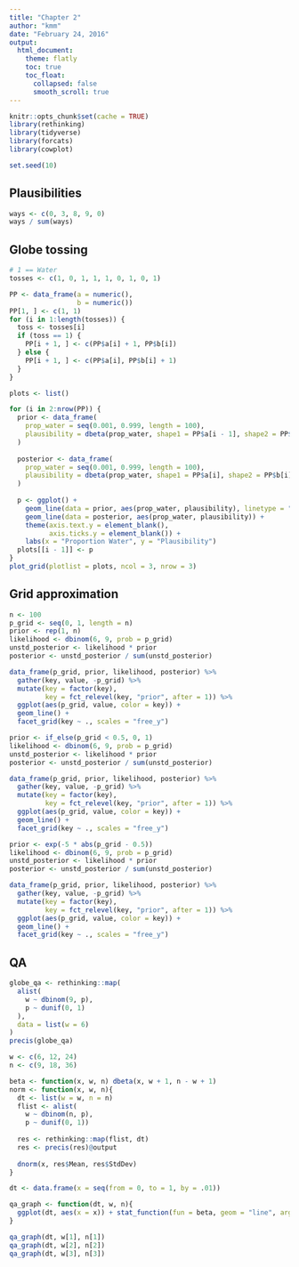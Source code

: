 ```yaml
---
title: "Chapter 2"
author: "kmm"
date: "February 24, 2016"
output:
  html_document:
    theme: flatly
    toc: true
    toc_float:
      collapsed: false
      smooth_scroll: true
---
```


```r
knitr::opts_chunk$set(cache = TRUE)
library(rethinking)
library(tidyverse)
library(forcats)
library(cowplot)

set.seed(10)
```

## Plausibilities

```r
ways <- c(0, 3, 8, 9, 0)
ways / sum(ways)
```

## Globe tossing

```r
# 1 == Water
tosses <- c(1, 0, 1, 1, 1, 0, 1, 0, 1)

PP <- data_frame(a = numeric(),
                 b = numeric())
PP[1, ] <- c(1, 1)
for (i in 1:length(tosses)) {
  toss <- tosses[i]
  if (toss == 1) {
    PP[i + 1, ] <- c(PP$a[i] + 1, PP$b[i])
  } else {
    PP[i + 1, ] <- c(PP$a[i], PP$b[i] + 1)
  }
}

plots <- list()

for (i in 2:nrow(PP)) {
  prior <- data_frame(
    prop_water = seq(0.001, 0.999, length = 100),
    plausibility = dbeta(prop_water, shape1 = PP$a[i - 1], shape2 = PP$b[i - 1])
  )
  
  posterior <- data_frame(
    prop_water = seq(0.001, 0.999, length = 100),
    plausibility = dbeta(prop_water, shape1 = PP$a[i], shape2 = PP$b[i])
  )
  
  p <- ggplot() +
    geom_line(data = prior, aes(prop_water, plausibility), linetype = "dashed") +
    geom_line(data = posterior, aes(prop_water, plausibility)) +
    theme(axis.text.y = element_blank(),
          axis.ticks.y = element_blank()) +
    labs(x = "Proportion Water", y = "Plausibility")
  plots[[i - 1]] <- p
}
plot_grid(plotlist = plots, ncol = 3, nrow = 3)
```

## Grid approximation

```r
n <- 100
p_grid <- seq(0, 1, length = n)
prior <- rep(1, n)
likelihood <- dbinom(6, 9, prob = p_grid)
unstd_posterior <- likelihood * prior
posterior <- unstd_posterior / sum(unstd_posterior)

data_frame(p_grid, prior, likelihood, posterior) %>% 
  gather(key, value, -p_grid) %>%
  mutate(key = factor(key),
         key = fct_relevel(key, "prior", after = 1)) %>% 
  ggplot(aes(p_grid, value, color = key)) +
  geom_line() +
  facet_grid(key ~ ., scales = "free_y")

prior <- if_else(p_grid < 0.5, 0, 1)
likelihood <- dbinom(6, 9, prob = p_grid)
unstd_posterior <- likelihood * prior
posterior <- unstd_posterior / sum(unstd_posterior)

data_frame(p_grid, prior, likelihood, posterior) %>% 
  gather(key, value, -p_grid) %>%
  mutate(key = factor(key),
         key = fct_relevel(key, "prior", after = 1)) %>% 
  ggplot(aes(p_grid, value, color = key)) +
  geom_line() +
  facet_grid(key ~ ., scales = "free_y")

prior <- exp(-5 * abs(p_grid - 0.5))
likelihood <- dbinom(6, 9, prob = p_grid)
unstd_posterior <- likelihood * prior
posterior <- unstd_posterior / sum(unstd_posterior)

data_frame(p_grid, prior, likelihood, posterior) %>% 
  gather(key, value, -p_grid) %>%
  mutate(key = factor(key),
         key = fct_relevel(key, "prior", after = 1)) %>% 
  ggplot(aes(p_grid, value, color = key)) +
  geom_line() +
  facet_grid(key ~ ., scales = "free_y")
```

## QA

```r
globe_qa <- rethinking::map(
  alist(
    w ~ dbinom(9, p),
    p ~ dunif(0, 1)
  ),
  data = list(w = 6)
)
precis(globe_qa)
```

```r
w <- c(6, 12, 24)
n <- c(9, 18, 36)

beta <- function(x, w, n) dbeta(x, w + 1, n - w + 1)
norm <- function(x, w, n){
  dt <- list(w = w, n = n)
  flist <- alist(
    w ~ dbinom(n, p),
    p ~ dunif(0, 1))
  
  res <- rethinking::map(flist, dt)
  res <- precis(res)@output
  
  dnorm(x, res$Mean, res$StdDev)
}

dt <- data.frame(x = seq(from = 0, to = 1, by = .01))

qa_graph <- function(dt, w, n){
  ggplot(dt, aes(x = x)) + stat_function(fun = beta, geom = "line", args = list(w = w, n = n), color = "blue") + stat_function(fun = norm, geom = "line", args = list(w = w, n = n)) + ylab("Density") + xlab("proportion water") + ggtitle(paste0("n = ", n))
}

qa_graph(dt, w[1], n[1])
qa_graph(dt, w[2], n[2])
qa_graph(dt, w[3], n[3])

```
